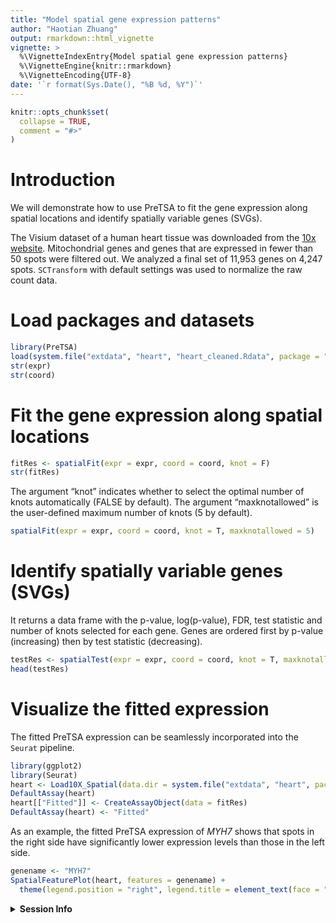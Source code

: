 ```yaml
---
title: "Model spatial gene expression patterns"
author: "Haotian Zhuang"
output: rmarkdown::html_vignette
vignette: >
  %\VignetteIndexEntry{Model spatial gene expression patterns}
  %\VignetteEngine{knitr::rmarkdown}
  %\VignetteEncoding{UTF-8}
date: '`r format(Sys.Date(), "%B %d, %Y")`'
---
```


```r
knitr::opts_chunk$set(
  collapse = TRUE,
  comment = "#>"
)
```

# Introduction
We will demonstrate how to use PreTSA to fit the gene expression along spatial locations and identify spatially variable genes (SVGs).

The Visium dataset of a human heart tissue was downloaded from the [10x website](https://www.10xgenomics.com/resources/datasets/human-heart-1-standard-1-1-0). Mitochondrial genes and genes that are expressed in fewer than 50 spots were filtered out. We analyzed a final set of 11,953 genes on 4,247 spots. `SCTransform` with default settings was used to normalize the raw count data.

# Load packages and datasets
```r
library(PreTSA)
load(system.file("extdata", "heart", "heart_cleaned.Rdata", package = "PreTSA"))
str(expr)
str(coord)
```

# Fit the gene expression along spatial locations
```r
fitRes <- spatialFit(expr = expr, coord = coord, knot = F)
str(fitRes)
```

The argument "knot" indicates whether to select the optimal number of knots automatically (FALSE by default). The argument "maxknotallowed" is the user-defined maximum number of knots (5 by default).
```r
spatialFit(expr = expr, coord = coord, knot = T, maxknotallowed = 5)
```

# Identify spatially variable genes (SVGs)
It returns a data frame with the p-value, log(p-value), FDR, test statistic and number of knots selected for each gene. Genes are ordered first by p-value (increasing) then by test statistic (decreasing).
```r
testRes <- spatialTest(expr = expr, coord = coord, knot = T, maxknotallowed = 5)
head(testRes)
```

# Visualize the fitted expression
The fitted PreTSA expression can be seamlessly incorporated into the `Seurat` pipeline.
```r
library(ggplot2)
library(Seurat)
heart <- Load10X_Spatial(data.dir = system.file("extdata", "heart", package = "PreTSA"), filename = "V1_Human_Heart_filtered_feature_bc_matrix.h5")
DefaultAssay(heart)
heart[["Fitted"]] <- CreateAssayObject(data = fitRes)
DefaultAssay(heart) <- "Fitted"
```

As an example, the fitted PreTSA expression of *MYH7* shows that spots in the right side have significantly lower expression levels than those in the left side.
```r
genename <- "MYH7"
SpatialFeaturePlot(heart, features = genename) +
  theme(legend.position = "right", legend.title = element_text(face = "italic"))
```

<details>
  <summary>**Session Info**</summary>
```r
sessionInfo()
```
</details>
